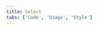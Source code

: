 ```yaml
---
title: Select
tabs: ['Code', 'Usage', 'Style']
---
```


<ComponentCode
  name="Select"
  component="select"
  variation="select"
  experimental="true"
  hasReactVersion="true"
  haslightversion="true"
  hasReactversion="true"
/>

<ComponentCode
  name="Select Invalid"
  component="select"
  variation="select--invalid"
  experimental="true"
  hasReactVersion="true"
  haslightversion="true"
/>

<ComponentCode
  name="Inline Select"
  component="select"
  variation="select--inline"
  experimental="true"
  hasReactVersion="true"
/>

<ComponentCode
    name="Inline Select Invalid"
    component="select" 
    variation="select--inline-invalid"
    experimental="true"
    hasReactVersion="true"
    >
</ComponentCode>
<ComponentDocs component="select" experimental="true"></ComponentDocs>
